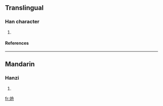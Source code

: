 ==Translingual==
===Han character===
{{Han char|rn=86|rad=火|as=06|sn=10|four=|canj=火竹月卜 (FHBY)}}
# {{defn|Han|sort=火06}}
====References====
{{Han ref|kx=0670.050|dkj=18999|dj=1079.030|hdz=32200.100|uh=70D0|ud=28880}}

----
==Mandarin==
===Hanzi===
{{cmn-hanzi|pin=[[miè]] (mie4), [[zhōu]] (zhou1)|wg=mieh<sup>4</sup>, chou<sup>1</sup>}}
# {{defn|Mandarin}}

[[fr:烐]]
